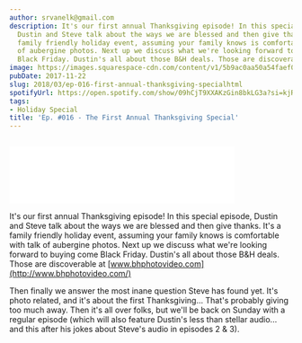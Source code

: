 ```yaml
---
author: srvanelk@gmail.com
description: It's our first annual Thanksgiving episode! In this special episode,
  Dustin and Steve talk about the ways we are blessed and then give thanks. It's a
  family friendly holiday event, assuming your family knows is comfortable with talk
  of aubergine photos. Next up we discuss what we're looking forward to buying come
  Black Friday. Dustin's all about those B&H deals. Those are discoverable at www.bhphotovideo.com
image: https://images.squarespace-cdn.com/content/v1/5b9ac0aa50a54faef024c950/1574374468736-LIRVIYURXWO73B74T3RS/THANKS.jpeg?format=original
pubDate: 2017-11-22
slug: 2018/03/ep-016-first-annual-thanksgiving-specialhtml
spotifyUrl: https://open.spotify.com/show/09hCjT9XXAKzGin8bkLG3a?si=kjRZvQ1JTb6Ov3HVzSSlWA
tags:
- Holiday Special
title: 'Ep. #016 - The First Annual Thanksgiving Special'
---
```


<figure>
  <img src="https://images.squarespace-cdn.com/content/v1/5b9ac0aa50a54faef024c950/1574374468736-LIRVIYURXWO73B74T3RS/THANKS.jpeg?format=original" alt="" />
</figure>
<iframe class="embedly-embed" src="//cdn.embedly.com/widgets/media.html?src=https%3A%2F%2Fanchor.fm%2Fweddingphotohangover%2Fembed%2Fepisodes%2FEp--016---The-First-Annual-Thanksgiving-Special-e1rihk&url=https%3A%2F%2Fanchor.fm%2Fweddingphotohangover%2Fepisodes%2FEp--016---The-First-Annual-Thanksgiving-Special-e1rihk&image=https%3A%2F%2Fd3t3ozftmdmh3i.cloudfront.net%2Fstaging%2Fpodcast_uploaded_episode400%2F805714%2F805714-1532296921103-a01d9525784ff.jpg&key=61d05c9d54e8455ea7a9677c366be814&type=text%2Fhtml&schema=anchor&wmode=opaque" width="400" height="102" scrolling="no" frameborder="0" allow="autoplay; fullscreen" allowfullscreen="true"></iframe>

It's our first annual Thanksgiving episode! In this special episode, Dustin and Steve talk about the ways we are blessed and then give thanks. It's a family friendly holiday event, assuming your family knows is comfortable with talk of aubergine photos. Next up we discuss what we're looking forward to buying come Black Friday. Dustin's all about those B&H deals. Those are discoverable at [www.bhphotovideo.com](http://www.bhphotovideo.com/)

Then finally we answer the most inane question Steve has found yet. It's photo related, and it's about the first Thanksgiving... That's probably giving too much away. Then it's all over folks, but we'll be back on Sunday with a regular episode (which will also feature Dustin's less than stellar audio... and this after his jokes about Steve's audio in episodes 2 & 3).